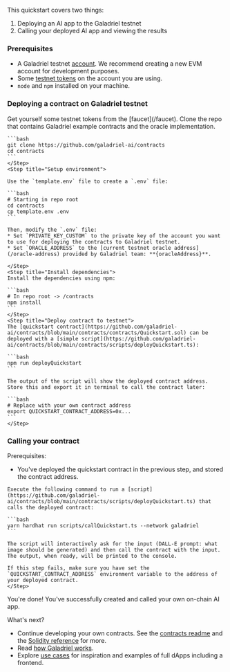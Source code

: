 

This quickstart covers two things:

1. Deploying an AI app to the Galadriel testnet
2. Calling your deployed AI app and viewing the results

### Prerequisites

* A Galadriel testnet [account](/setting-up-a-wallet). We recommend creating a new EVM account for development purposes.
* Some [testnet tokens](/faucet) on the account you are using.
* `node` and `npm` installed on your machine.

### Deploying a contract on Galadriel testnet

<Steps>
    <Step title="Testnet tokens">
    Get yourself some testnet tokens from the [faucet](/faucet).
    </Step>
    <Step title="Clone repository">
    Clone the repo that contains Galadriel example contracts and the oracle implementation.

    ```bash
    git clone https://github.com/galadriel-ai/contracts
    cd contracts
    ```
    </Step>
    <Step title="Setup environment">

    Use the `template.env` file to create a `.env` file:

    ```bash
    # Starting in repo root
    cd contracts
    cp template.env .env
    ```

    Then, modify the `.env` file:
    * Set `PRIVATE_KEY_CUSTOM` to the private key of the account you want to use for deploying the contracts to Galadriel testnet.
    * Set `ORACLE_ADDRESS` to the [current testnet oracle address](/oracle-address) provided by Galadriel team: **{oracleAddress}**.

    </Step>
    <Step title="Install dependencies">
    Install the dependencies using npm:

    ```bash
    # In repo root -> /contracts
    npm install
    ```
    </Step>
    <Step title="Deploy contract to testnet">
    The [quickstart contract](https://github.com/galadriel-ai/contracts/blob/main/contracts/contracts/Quickstart.sol) can be deployed with a [simple script](https://github.com/galadriel-ai/contracts/blob/main/contracts/scripts/deployQuickstart.ts):

    ```bash
    npm run deployQuickstart
    ```

    The output of the script will show the deployed contract address. Store this and export it in terminal to call the contract later:

    ```bash
    # Replace with your own contract address
    export QUICKSTART_CONTRACT_ADDRESS=0x...
    ```
    </Step>
</Steps>

### Calling your contract

Prerequisites:
* You've deployed the quickstart contract in the previous step, and stored the contract address.

<Steps>
    <Step name="Make a call to the contract">

    Execute the following command to run a [script](https://github.com/galadriel-ai/contracts/blob/main/contracts/scripts/deployQuickstart.ts) that calls the deployed contract:

    ```bash
    yarn hardhat run scripts/callQuickstart.ts --network galadriel
    ```

    The script will interactively ask for the input (DALL-E prompt: what image should be generated) and then call the contract with the input. The output, when ready, will be printed to the console.

    If this step fails, make sure you have set the `QUICKSTART_CONTRACT_ADDRESS` environment variable to the address of your deployed contract.
    </Step>
</Steps>

You're done! You've successfully created and called your own on-chain AI app.

What's next?

* Continue developing your own contracts. See the [contracts readme](https://github.com/galadriel-ai/contracts/tree/main/contracts) and the [Solidity reference](/solidity-reference) for more.
* Read [how Galadriel works](/how-it-works).
* Explore [use cases](/use-cases) for inspiration and examples of full dApps including a frontend.